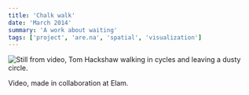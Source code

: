 ```yaml
---
title: 'Chalk walk'
date: 'March 2014'
summary: 'A work about waiting'
tags: ['project', 'are.na', 'spatial', 'visualization']
---
```


<Image
	src='/2014/chalk.jpg'
	width={700}
	height={300}
	alt='Still from video, Tom Hackshaw walking in cycles and leaving a dusty circle.'
	className='py-4'
/>

Video, made in collaboration at Elam.
